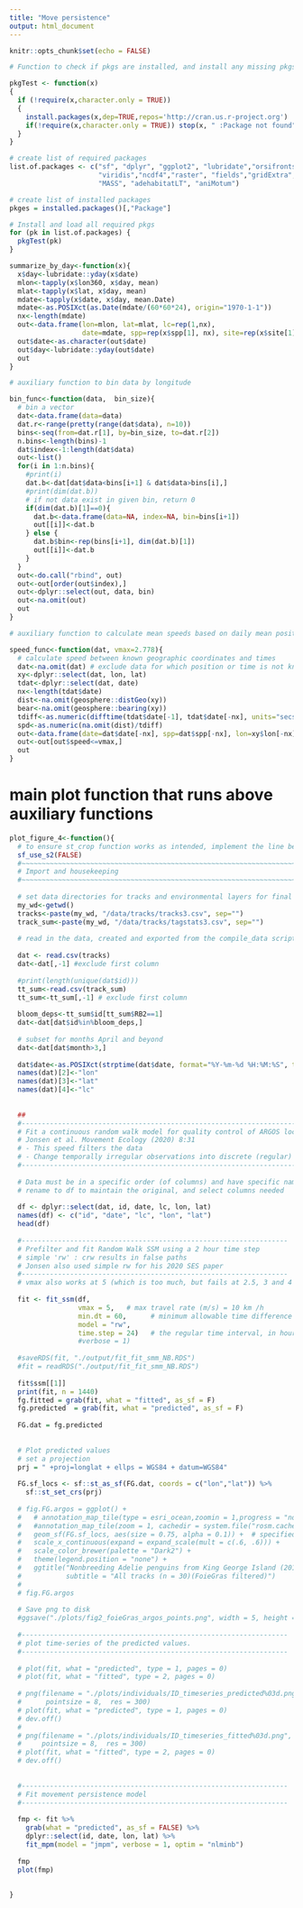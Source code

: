 ```yaml
---
title: "Move persistence"
output: html_document
---
```


```r
knitr::opts_chunk$set(echo = FALSE)
```
```r
# Function to check if pkgs are installed, and install any missing pkgs

pkgTest <- function(x)
{
  if (!require(x,character.only = TRUE))
  {
    install.packages(x,dep=TRUE,repos='http://cran.us.r-project.org')
    if(!require(x,character.only = TRUE)) stop(x, " :Package not found")
  }
}

# create list of required packages
list.of.packages <- c("sf", "dplyr", "ggplot2", "lubridate","orsifronts",
                      "viridis","ncdf4","raster", "fields","gridExtra",
                      "MASS", "adehabitatLT", "aniMotum") 

# create list of installed packages
pkges = installed.packages()[,"Package"]

# Install and load all required pkgs
for (pk in list.of.packages) {
  pkgTest(pk)
}
```

```r

summarize_by_day<-function(x){
  x$day<-lubridate::yday(x$date)
  mlon<-tapply(x$lon360, x$day, mean)
  mlat<-tapply(x$lat, x$day, mean)
  mdate<-tapply(x$date, x$day, mean.Date)
  mdate<-as.POSIXct(as.Date(mdate/(60*60*24), origin="1970-1-1"))
  nx<-length(mdate)
  out<-data.frame(lon=mlon, lat=mlat, lc=rep(1,nx), 
                  date=mdate, spp=rep(x$spp[1], nx), site=rep(x$site[1],nx))
  out$date<-as.character(out$date)
  out$day<-lubridate::yday(out$date)
  out
}

# auxiliary function to bin data by longitude

bin_func<-function(data,  bin_size){
  # bin a vector
  dat<-data.frame(data=data)
  dat.r<-range(pretty(range(dat$data), n=10))
  bins<-seq(from=dat.r[1], by=bin_size, to=dat.r[2])
  n.bins<-length(bins)-1
  dat$index<-1:length(dat$data)
  out<-list()
  for(i in 1:n.bins){
    #print(i)
    dat.b<-dat[dat$data<bins[i+1] & dat$data>bins[i],]
    #print(dim(dat.b))
    # if not data exist in given bin, return 0
    if(dim(dat.b)[1]==0){
      dat.b<-data.frame(data=NA, index=NA, bin=bins[i+1])
      out[[i]]<-dat.b
    } else {
      dat.b$bin<-rep(bins[i+1], dim(dat.b)[1])
      out[[i]]<-dat.b
    }
  }
  out<-do.call("rbind", out)
  out<-out[order(out$index),]
  out<-dplyr::select(out, data, bin)
  out<-na.omit(out)
  out
}

# auxiliary function to calculate mean speeds based on daily mean positions and times

speed_func<-function(dat, vmax=2.778){
  # calculate speed between known geographic coordinates and times
  dat<-na.omit(dat) # exclude data for which position or time is not known
  xy<-dplyr::select(dat, lon, lat)
  tdat<-dplyr::select(dat, date)
  nx<-length(tdat$date)
  dist<-na.omit(geosphere::distGeo(xy))
  bear<-na.omit(geosphere::bearing(xy))
  tdiff<-as.numeric(difftime(tdat$date[-1], tdat$date[-nx], units="secs"))
  spd<-as.numeric(na.omit(dist)/tdiff)
  out<-data.frame(date=dat$date[-nx], spp=dat$spp[-nx], lon=xy$lon[-nx], lat=xy$lat[-nx], dist=dist, time=tdiff, bear=bear, speed=spd)
  out<-out[out$speed<=vmax,]
  out
}
```


# main plot function that runs above auxiliary functions

```r

plot_figure_4<-function(){
  # to ensure st_crop function works as intended, implement the line below for now (github.com advice 10/3/2022)
  sf_use_s2(FALSE)
  #~~~~~~~~~~~~~~~~~~~~~~~~~~~~~~~~~~~~~~~~~~~~~~~~~~~~~~~~~~~~~~~~~~~~~~~~~~~~~~~~
  # Import and housekeeping
  #~~~~~~~~~~~~~~~~~~~~~~~~~~~~~~~~~~~~~~~~~~~~~~~~~~~~~~~~~~~~~~~~~~~~~~~~~~~~~~~
  
  # set data directories for tracks and environmental layers for final plot
  my_wd<-getwd()
  tracks<-paste(my_wd, "/data/tracks/tracks3.csv", sep="")
  track_sum<-paste(my_wd, "/data/tracks/tagstats3.csv", sep="")
  
  # read in the data, created and exported from the compile_data script
  
  dat <- read.csv(tracks)
  dat<-dat[,-1] #exclude first column
  
  #print(length(unique(dat$id)))
  tt_sum<-read.csv(track_sum)
  tt_sum<-tt_sum[,-1] # exclude first column
  
  bloom_deps<-tt_sum$id[tt_sum$RB2==1]
  dat<-dat[dat$id%in%bloom_deps,]
  
  # subset for months April and beyond
  dat<-dat[dat$month>3,]
  
  dat$date<-as.POSIXct(strptime(dat$date, format="%Y-%m-%d %H:%M:%S", tz="GMT"))
  names(dat)[2]<-"lon"
  names(dat)[3]<-"lat"
  names(dat)[4]<-"lc"
  
  
  ##
  #-----------------------------------------------------------------------------------
  # Fit a continuous random walk model for quality control of ARGOS locations
  # Jonsen et al. Movement Ecology (2020) 8:31
  # - This speed filters the data
  # - Change temporally irregular observations into discrete (regular) time-steps
  #--------------------------------------------------------------------------------
  
  # Data must be in a specific order (of columns) and have specific names for foieGras to work
  # rename to df to maintain the original, and select columns needed
  
  df <- dplyr::select(dat, id, date, lc, lon, lat)
  names(df) <- c("id", "date", "lc", "lon", "lat")
  head(df)
  
  #------------------------------------------------------------------
  # Prefilter and fit Random Walk SSM using a 2 hour time step
  # simple 'rw' : crw results in false paths
  # Jonsen also used simple rw for his 2020 SES paper
  #------------------------------------------------------------------
  # vmax also works at 5 (which is too much, but fails at 2.5, 3 and 4 in the fit_mpm step)
  
  fit <- fit_ssm(df,
                 vmax = 5,   # max travel rate (m/s) = 10 km /h
                 min.dt = 60,      # minimum allowable time difference between observations (in minutes)
                 model = "rw", 
                 time.step = 24)   # the regular time interval, in hours to predict to
                 #verbose = 1)     
  
  #saveRDS(fit, "./output/fit_fit_smm_NB.RDS")
  #fit = readRDS("./output/fit_fit_smm_NB.RDS")
  
  fit$ssm[[1]]
  print(fit, n = 1440)
  fg.fitted = grab(fit, what = "fitted", as_sf = F)
  fg.predicted  = grab(fit, what = "predicted", as_sf = F)
  
  FG.dat = fg.predicted
  
  
  # Plot predicted values
  # set a projection 
  prj = " +proj=longlat + ellps = WGS84 + datum=WGS84"  
  
  FG.sf_locs <- sf::st_as_sf(FG.dat, coords = c("lon","lat")) %>% 
    sf::st_set_crs(prj)
  
  # fig.FG.argos = ggplot() + 
  #   # annotation_map_tile(type = esri_ocean,zoomin = 1,progress = "none") +            if downloading# 
  #   #annotation_map_tile(zoom = 1, cachedir = system.file("rosm.cache", package = "ggspatial")) +  # if using downloaded files
  #   geom_sf(FG.sf_locs, aes(size = 0.75, alpha = 0.1)) +  # specified stage as ID above
  #   scale_x_continuous(expand = expand_scale(mult = c(.6, .6))) +
  #   scale_color_brewer(palette = "Dark2") +
  #   theme(legend.position = "none") +
  #   ggtitle("Nonbreeding Adelie penguins from King George Island (2016)", 
  #           subtitle = "All tracks (n = 30)(FoieGras filtered)")
  # 
  # fig.FG.argos
  
  # Save png to disk
  #ggsave("./plots/fig2_foieGras_argos_points.png", width = 5, height = 5, dpi = 400)
  
  #------------------------------------------------------------------
  # plot time-series of the predicted values. 
  #------------------------------------------------------------------
  
  # plot(fit, what = "predicted", type = 1, pages = 0)
  # plot(fit, what = "fitted", type = 2, pages = 0)
  
  # png(filename = "./plots/individuals/ID_timeseries_predicted%03d.png", width = 2000, height = 1300, 
  #      pointsize = 8,  res = 300)
  # plot(fit, what = "predicted", type = 1, pages = 0)
  # dev.off()
  # 
  # png(filename = "./plots/individuals/ID_timeseries_fitted%03d.png", width = 2000, height = 1300, 
  #     pointsize = 8,  res = 300)
  # plot(fit, what = "fitted", type = 2, pages = 0)
  # dev.off()
  
  
  #------------------------------------------------------------------
  # Fit movement persistence model
  #------------------------------------------------------------------
  
  fmp <- fit %>% 
    grab(what = "predicted", as_sf = FALSE) %>%
    dplyr::select(id, date, lon, lat) %>%
    fit_mpm(model = "jmpm", verbose = 1, optim = "nlminb") 
  
  fmp 
  plot(fmp)
  
  
}


```
